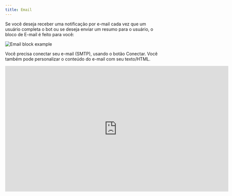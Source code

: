 ```yaml
---
title: Email
---
```


Se você deseja receber uma notificação por e-mail cada vez que um usuário completa o bot ou se deseja enviar um resumo para o usuário, o bloco de E-mail é feito para você:

<Frame style={{ maxWidth: '400px' }}>
  <img src="/images/admin/automation/blocks/integrations/email.png" alt="Email block example" />
</Frame>

Você precisa conectar seu e-mail (SMTP), usando o botão Conectar.
Você também pode personalizar o conteúdo do e-mail com seu texto/HTML.

<div className="relative" style={{ paddingTop: '5%', paddingBottom: '5%' }}>
  <iframe
    src="https://player.vimeo.com/video/914888360?badge=0&amp;autopause=0&amp;player_id=0&amp;app_id=58479"
    width="720"
    height="405"
    frameborder="0"
    allow="autoplay; fullscreen; picture-in-picture" title="02.09 - Como usar condicionais e montar nosso gatilho"
  />
</div>

## Conectar

Para fazer um envio, primeiramente é preciso configurar uma conta de email usando SMTP. Para isso selecione Conectar novo e preencha os dados de acesso.

<Frame style={{ maxWidth: '400px' }}>
  <img src="/images/admin/automation/blocks/integrations/connect-email.png" alt="Email block example" />
</Frame>

<Note>Verifique no seu provedor de Email como habilitar o acesso SMTP.</Note>

## Anexos

Você pode anexar arquivos ao seu e-mail com a opção Anexos. Certifique-se de que aponte para uma variável que esteja vinculada a um bloco de entrada de envio de arquivo.

## Solução de Problemas

Você deveria receber um e-mail, mas ele não chega à sua caixa de entrada? 
- Lembre-se de verificar se o SMTP está ativado para seu endereço de Email.
-Certifique-se de verificar os [logs](/admin/automation/results/overview#logs).

Se ainda não conseguir descobrir o que deu errado, sinta-se livre para entrar em contato com o suporte usando o botão **?** na parte superior direita da página.

